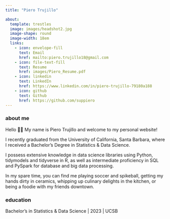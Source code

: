 ```yaml
---
title: "Piero Trujillo"

about:
  template: trestles
  image: images/headshot2.jpg
  image-shape: round
  image-width: 18em
  links:
    - icon: envelope-fill
      text: Email
      href: mailto:piero.trujillo18@gmail.com
    - icon: file-text-fill
      text: Resume
      href: images/Piero_Resume.pdf
    - icon: linkedin
      text: LinkedIn
      href: https://www.linkedin.com/in/piero-trujillo-79180a188
    - icon: github
      text: Github
      href: https://github.com/suppiero
---
```


### about me

Hello 👋🏽 My name is Piero Trujillo and welcome to my personal website!

I recently graduated from the University of California, Santa Barbara, where I received a Bachelor's Degree in Statistics & Data Science.

I possess extensive knowledge in data science libraries using Python, tidymodels and tidyverse in R, as well as intermediate proficiency in SQL and PySpark for database and big data processing.

In my spare time, you can find me playing soccer and spikeball, getting my hands dirty in ceramics, whipping up culinary delights in the kitchen, or being a foodie with my friends downtown.

### education

Bachelor's in Statistics & Data Science \| 2023 \| UCSB
